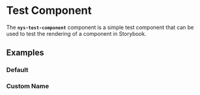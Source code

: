 
<Meta of={NysTestComponentStories} title="Components/TestComponent/Documentation" />

# Test Component

The **`nys-test-component`** component is a simple test component that can be used to test the rendering of a component in Storybook.

## Examples

### Default

<Canvas of={NysTestComponentStories.Default} />

### Custom Name

<Canvas of={NysTestComponentStories.CustomName} />
